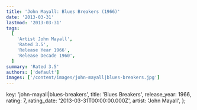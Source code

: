 ```yaml
---
title: 'John Mayall: Blues Breakers (1966)'
date: '2013-03-31'
lastmod: '2013-03-31'
tags:
  [
    'Artist John Mayall',
    'Rated 3.5',
    'Release Year 1966',
    'Release Decade 1960',
  ]
summary: 'Rated 3.5'
authors: ['default']
images: ['/content/images/john-mayall|blues-breakers.jpg']
---
```


  key: 'john-mayall|blues-breakers',
  title: 'Blues Breakers',
  release_year: 1966,
  rating: 7,
  rating_date: '2013-03-31T00:00:00.000Z',
  artist: 'John Mayall',
};

<MusicRating data={data} />
